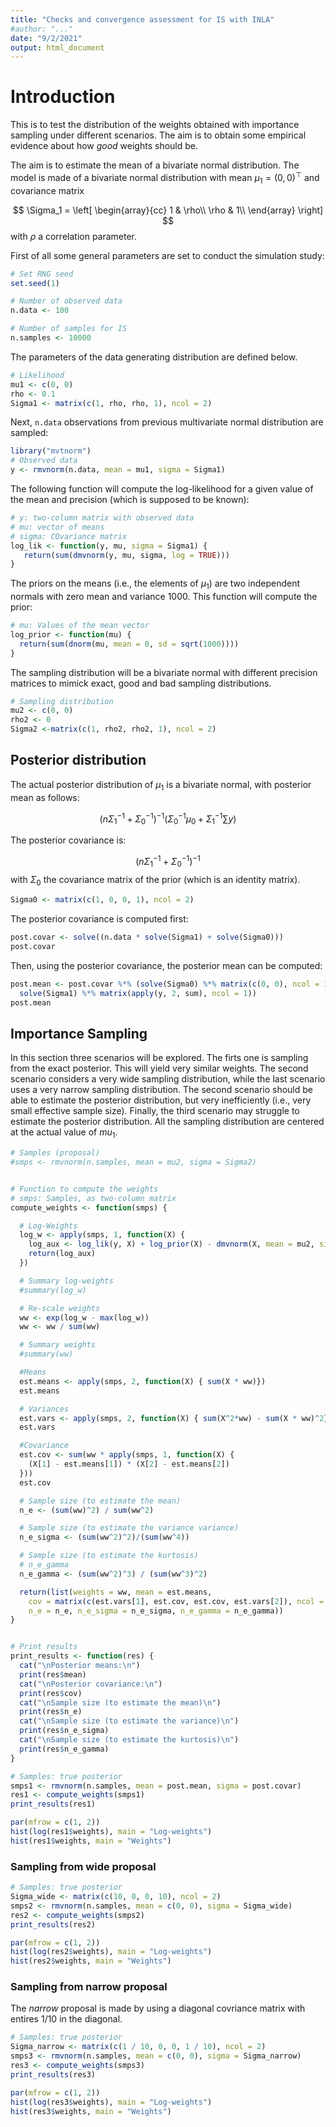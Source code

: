 ```yaml
---
title: "Checks and convergence assessment for IS with INLA"
#author: "..."
date: "9/2/2021" 
output: html_document
---
```


# Introduction

This is to test the distribution of the weights obtained with importance
sampling under different scenarios. The aim is to obtain some empirical
evidence about how *good* weights should be. 

The aim is to estimate the mean of a bivariate normal distribution. 
The model is made of a bivariate normal distribution with mean $\mu_1 = (0, 0)^{\top}$ and
covariance matrix

$$
\Sigma_1 = 
\left[
\begin{array}{cc}
1 & \rho\\
\rho & 1\\
\end{array}
\right]
$$
with $\rho$ a correlation parameter.

First of all some general parameters are set to conduct the simulation study:


```r
# Set RNG seed
set.seed(1)

# Number of observed data
n.data <- 100

# Number of samples for IS
n.samples <- 10000
```

The parameters of the data generating distribution are defined below.

```r
# Likelihood
mu1 <- c(0, 0)
rho <- 0.1
Sigma1 <- matrix(c(1, rho, rho, 1), ncol = 2)
```


Next, `n.data` observations from previous multivariate normal distribution
are sampled:

```r
library("mvtnorm")
# Observed data
y <- rmvnorm(n.data, mean = mu1, sigma = Sigma1)
```

The following function will compute the log-likelihood for a given value of
the mean and precision (which is supposed to be known):

```r
# y: two-column matrix with observed data
# mu: vector of means
# sigma: COvariance matrix
log_lik <- function(y, mu, sigma = Sigma1) {
   return(sum(dmvnorm(y, mu, sigma, log = TRUE)))
}
```

The priors on the means (i.e., the elements of $\mu_1$) are two independent normals with zero mean and
variance 1000. This function will compute the prior:

```r
# mu: Values of the mean vector
log_prior <- function(mu) {
  return(sum(dnorm(mu, mean = 0, sd = sqrt(1000))))
} 
```


The sampling distribution will be a bivariate normal with different precision
matrices to mimick exact, good and bad sampling distributions.

```r
# Sampling distribution
mu2 <- c(0, 0)
rho2 <- 0
Sigma2 <-matrix(c(1, rho2, rho2, 1), ncol = 2) 
```

## Posterior distribution

The actual posterior distribution of $\mu_1$ is a bivariate normal, with posterior mean as follows:

$$
(n\Sigma_1^{-1} + \Sigma^{-1}_0)^{-1} (\Sigma^{-1}_0 \mu_0 + \Sigma_1^{-1} \sum y)
$$


The posterior covariance is:

$$
(n\Sigma_1^{-1} + \Sigma^{-1}_0)^{-1}
$$
with $\Sigma_0$ the covariance matrix of the prior (which is an identity matrix).

```r
Sigma0 <- matrix(c(1, 0, 0, 1), ncol = 2)
```

The posterior covariance is computed first:

```r
post.covar <- solve((n.data * solve(Sigma1) + solve(Sigma0)))
post.covar
```

Then, using the posterior covariance, the posterior mean can be computed:

```r
post.mean <- post.covar %*% (solve(Sigma0) %*% matrix(c(0, 0), ncol = 1) +
  solve(Sigma1) %*% matrix(apply(y, 2, sum), ncol = 1))
post.mean
```


## Importance Sampling


In this section three scenarios will be explored. The firts one is sampling from
the exact posterior. This will yield very similar weights. The second scenario considers a very wide sampling distribution, while the last scenario uses a very narrow sampling distribution. The second scenario should be able to estimate the
posterior distribution, but very inefficiently (i.e., very small effective sample size). Finally, the third scenario may struggle to estimate the posterior distribution. All the sampling distribution are centered at the actual value of 
$mu_1$.

```r
# Samples (proposal)
#smps <- rmvnorm(n.samples, mean = mu2, sigma = Sigma2)


# Function to compute the weights
# smps: Samples, as two-column matrix
compute_weights <- function(smps) {

  # Log-Weights
  log_w <- apply(smps, 1, function(X) {
    log_aux <- log_lik(y, X) + log_prior(X) - dmvnorm(X, mean = mu2, sigma = Sigma2)
    return(log_aux)
  })

  # Summary log-weights
  #summary(log_w)

  # Re-scale weights
  ww <- exp(log_w - max(log_w))
  ww <- ww / sum(ww)

  # Summary weights
  #summary(ww)

  #Means
  est.means <- apply(smps, 2, function(X) { sum(X * ww)})
  est.means

  # Variances
  est.vars <- apply(smps, 2, function(X) { sum(X^2*ww) - sum(X * ww)^2})
  est.vars

  #Covariance
  est.cov <- sum(ww * apply(smps, 1, function(X) {
    (X[1] - est.means[1]) * (X[2] - est.means[2])
  }))
  est.cov

  # Sample size (to estimate the mean)
  n_e <- (sum(ww)^2) / sum(ww^2)

  # Sample size (to estimate the variance variance)
  n_e_sigma <- (sum(ww^2)^2)/(sum(ww^4))

  # Sample size (to estimate the kurtosis)
  # n_e_gamma
  n_e_gamma <- (sum(ww^2)^3) / (sum(ww^3)^2)

  return(list(weights = ww, mean = est.means,
    cov = matrix(c(est.vars[1], est.cov, est.cov, est.vars[2]), ncol = 2),
    n_e = n_e, n_e_sigma = n_e_sigma, n_e_gamma = n_e_gamma))
}


# Print results
print_results <- function(res) {
  cat("\nPosterior means:\n")
  print(res$mean)
  cat("\nPosterior covariance:\n")
  print(res$cov)
  cat("\nSample size (to estimate the mean)\n")
  print(res$n_e)
  cat("\nSample size (to estimate the variance)\n")
  print(res$n_e_sigma)
  cat("\nSample size (to estimate the kurtosis)\n")
  print(res$n_e_gamma)
}
```

```r
# Samples: true posterior 
smps1 <- rmvnorm(n.samples, mean = post.mean, sigma = post.covar)
res1 <- compute_weights(smps1)
print_results(res1)
```


```r
par(mfrow = c(1, 2))
hist(log(res1$weights), main = "Log-weights")
hist(res1$weights, main = "Weights")
```

### Sampling from wide proposal

```r
# Samples: true posterior 
Sigma_wide <- matrix(c(10, 0, 0, 10), ncol = 2)
smps2 <- rmvnorm(n.samples, mean = c(0, 0), sigma = Sigma_wide)
res2 <- compute_weights(smps2)
print_results(res2)
```


```r
par(mfrow = c(1, 2))
hist(log(res2$weights), main = "Log-weights")
hist(res2$weights, main = "Weights")
```



### Sampling from narrow proposal


The *narrow* proposal is made by using a diagonal covriance matrix with
entires 1/10 in the diagonal.

```r
# Samples: true posterior 
Sigma_narrow <- matrix(c(1 / 10, 0, 0, 1 / 10), ncol = 2)
smps3 <- rmvnorm(n.samples, mean = c(0, 0), sigma = Sigma_narrow)
res3 <- compute_weights(smps3)
print_results(res3)
```


```r
par(mfrow = c(1, 2))
hist(log(res3$weights), main = "Log-weights")
hist(res3$weights, main = "Weights")
```




